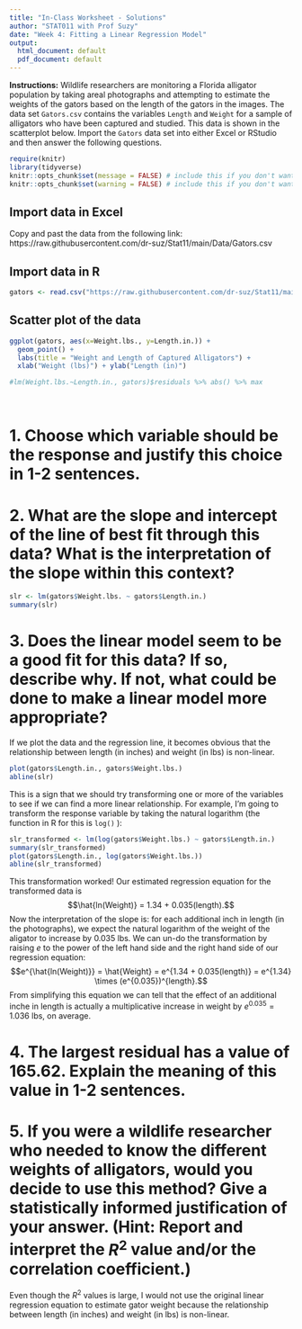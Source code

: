 ```yaml
---
title: "In-Class Worksheet - Solutions"
author: "STAT011 with Prof Suzy"
date: "Week 4: Fitting a Linear Regression Model"
output:
  html_document: default
  pdf_document: default
---
```


**Instructions:** Wildlife researchers are monitoring a Florida alligator population by taking areal photographs and attempting to estimate the weights of the gators based on the length of the gators in the images. The data set `Gators.csv` contains the variables `Length` and `Weight` for a sample of alligators who have been captured and studied. This data is shown in the scatterplot below. Import the `Gators` data set into either Excel or RStudio and then answer the following questions. 
<br>

```r
require(knitr)
library(tidyverse)
knitr::opts_chunk$set(message = FALSE) # include this if you don't want markdown to knit messages
knitr::opts_chunk$set(warning = FALSE) # include this if you don't want markdown to knit warnings
```

## Import data in Excel 

Copy and past the data from the following link: https://raw.githubusercontent.com/dr-suz/Stat11/main/Data/Gators.csv

## Import data in R 
```r
gators <- read.csv("https://raw.githubusercontent.com/dr-suz/Stat11/main/Data/Gators.csv")
```


## Scatter plot of the data 

```r
ggplot(gators, aes(x=Weight.lbs., y=Length.in.)) +
  geom_point() + 
  labs(title = "Weight and Length of Captured Alligators") +
  xlab("Weight (lbs)") + ylab("Length (in)")

#lm(Weight.lbs.~Length.in., gators)$residuals %>% abs() %>% max
```
<br>

# 1. Choose which variable should be the response and justify this choice in 1-2 sentences.  

\vspace{2cm}

# 2. What are the slope and intercept of the line of best fit through this data? What is the interpretation of the slope within this context? 

```r
slr <- lm(gators$Weight.lbs. ~ gators$Length.in.)
summary(slr)
```

# 3.  Does the linear model seem to be a good fit for this data? If so, describe why. If not, what could be done to make a linear model more appropriate? 

If we plot the data and the regression line, it becomes obvious that the relationship between length (in inches) and weight (in lbs) is non-linear. 

```r
plot(gators$Length.in., gators$Weight.lbs.)
abline(slr)
```

This is a sign that we should try transforming one or more of the variables to see if we can find a more linear relationship. For example, I'm going to transform the response variable by taking the natural logarithm (the function in R for this is `log()` ):

```r
slr_transformed <- lm(log(gators$Weight.lbs.) ~ gators$Length.in.)
summary(slr_transformed)
plot(gators$Length.in., log(gators$Weight.lbs.))
abline(slr_transformed)
```


This transformation worked! Our estimated regression equation for the transformed data is
$$\hat{ln(Weight)} = 1.34 + 0.035(length).$$ 
Now the interpretation of the slope is: for each additional inch in length (in the photographs), we expect the natural logarithm of the weight of the aligator to increase by $0.035$ lbs. We can un-do the transformation by raising $e$ to the power of the left hand side and the right hand side of our regression equation:
$$e^{\hat{ln(Weight)}} = \hat{Weight} = e^{1.34 + 0.035(length)} = e^{1.34} \times (e^{0.035})^{length}.$$
From simplifying this equation we can tell that the effect of an additional inche in length is actually a multiplicative increase in weight by $e^{0.035}=1.036$ lbs, on average. 

# 4. The largest residual has a value of 165.62. Explain the meaning of this value in 1-2 sentences. 

\vspace{3cm}

# 5. If you were a wildlife researcher who needed to know the different weights of alligators, would you decide to use this method? Give a statistically informed justification of your answer. (Hint: Report and interpret the $R^2$ value and/or the correlation coefficient.)

Even though the $R^2$ values is large, I would not use the original linear regression equation to estimate gator weight because the relationship between length (in inches) and weight (in lbs) is non-linear. 
